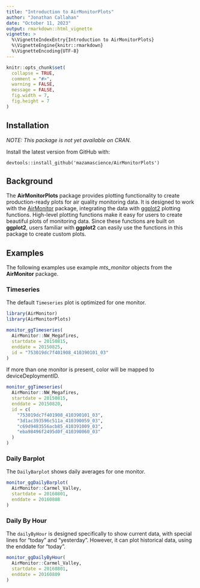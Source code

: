 ```yaml
---
title: "Introduction to AirMonitorPlots"
author: "Jonathan Callahan"
date: "October 11, 2023"
output: rmarkdown::html_vignette
vignette: >
  %\VignetteIndexEntry{Introduction to AirMonitorPlots}
  %\VignetteEngine{knitr::rmarkdown}
  %\VignetteEncoding{UTF-8}
---
```


```r
knitr::opts_chunk$set(
  collapse = TRUE,
  comment = "#>",
  warning = FALSE,
  message = FALSE,
  fig.width = 7,
  fig.height = 7
)
```

## Installation

_NOTE: This package is not yet available on CRAN._

Install the latest version from GitHub with:

`devtools::install_github('mazamascience/AirMonitorPlots')`

## Background

The **AirMonitorPlots** package provides plotting functionality to create 
production-ready plots for air quality monitoring data. It is designed to work
with the [AirMonitor](https://mazamascience.github.io/AirMonitor/) package, 
integrating the data with [ggplot2](https://ggplot2.tidyverse.org) plotting 
functions. High-level plotting functions make it easy for users to create beautiful 
plots of monitoring data. Since these functions are built on **ggplot2**, users 
familiar with **ggplot2** can easily  use the functions in this package to create 
custom plots. 

## Examples

The following examples use example _mts_monitor_ objects from the **AirMonitor** 
package.

### Timeseries

The default `Timeseries` plot is optimized for one monitor. 

```r
library(AirMonitor)
library(AirMonitorPlots)

monitor_ggTimeseries(
  AirMonitor::NW_Megafires, 
  startdate = 20150815,
  enddate = 20150825,
  id = "753019dc7f401908_410390101_03"
)
```

If more than one monitor is present, color will be mapped to deviceDeploymentID. 

```r
monitor_ggTimeseries(
  AirMonitor::NW_Megafires,
  startdate = 20150815,
  enddate = 20150820,
  id = c(
    "753019dc7f401908_410390101_03", 
    "3d1ac393596c511a_410390059_03", 
    "c69d9483556acb85_410391009_03",
    "eba98496f2495d0f_410390060_03"
  )
)
```

### Daily Barplot

The `DailyBarplot` shows daily averages for one monitor. 

```r
monitor_ggDailyBarplot(
  AirMonitor::Carmel_Valley,
  startdate = 20160801,
  enddate = 20160808
)
```

### Daily By Hour

The `dailyByHour` is designed specifically to show current data, with special 
lines for "today" and "yesterday". However, it can plot historical data, using 
the enddate for "today". 

```r
monitor_ggDailyByHour(
  AirMonitor::Carmel_Valley,
  startdate = 20160801, 
  enddate = 20160809
)
```

